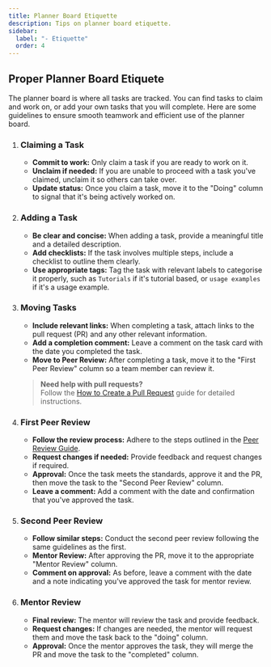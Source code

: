 ```yaml
---
title: Planner Board Etiquette
description: Tips on planner board etiquette.
sidebar:
  label: "- Etiquette"
  order: 4
---
```



## Proper Planner Board Etiquete

The planner board is where all tasks are tracked. You can find tasks to claim and work on, or add
your own tasks that you will complete. Here are some guidelines to ensure smooth teamwork and
efficient use of the planner board.

<Steps>

1. ### Claiming a Task

   - **Commit to work:** Only claim a task if you are ready to work on it.
   - **Unclaim if needed:** If you are unable to proceed with a task you've claimed, unclaim it so
     others can take over.
   - **Update status:** Once you claim a task, move it to the "Doing" column to signal that it's
     being actively worked on.

2. ### Adding a Task

   - **Be clear and concise:** When adding a task, provide a meaningful title and a detailed
     description.
   - **Add checklists:** If the task involves multiple steps, include a checklist to outline them
     clearly.
   - **Use appropriate tags:** Tag the task with relevant labels to categorise it properly, such as
     `Tutorials` if it's tutorial based, or `usage examples` if it's a usage example.

3. ### Moving Tasks

   - **Include relevant links:** When completing a task, attach links to the pull request (PR) and
     any other relevant information.
   - **Add a completion comment:** Leave a comment on the task card with the date you completed the
     task.
   - **Move to Peer Review:** After completing a task, move it to the "First Peer Review" column so
     a team member can review it.

   > **Need help with pull requests?**  
   > Follow the
   > [How to Create a Pull Request](/products/splashkit/splashkit-website/onboarding/03-pull-request)
   > guide for detailed instructions.

4. ### First Peer Review

   - **Follow the review process:** Adhere to the steps outlined in the
     [Peer Review Guide](/products/splashkit/splashkit-website/onboarding/05-peer-review).
   - **Request changes if needed:** Provide feedback and request changes if required.
   - **Approval:** Once the task meets the standards, approve it and the PR, then move the task to
     the "Second Peer Review" column.
   - **Leave a comment:** Add a comment with the date and confirmation that you've approved the
     task.

5. ### Second Peer Review

   - **Follow similar steps:** Conduct the second peer review following the same guidelines as the
     first.
   - **Mentor Review:** After approving the PR, move it to the appropriate "Mentor Review" column.
   - **Comment on approval:** As before, leave a comment with the date and a note indicating you've
     approved the task for mentor review.

6. ### Mentor Review

   - **Final review:** The mentor will review the task and provide feedback.
   - **Request changes:** If changes are needed, the mentor will request them and move the task back
     to the "doing" column.
   - **Approval:** Once the mentor approves the task, they will merge the PR and move the task to
     the "completed" column.

</Steps>
